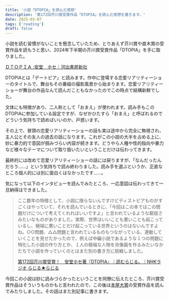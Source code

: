 ```yaml
---
title: '小説「DTOPIA」を読んだ感想'
description: '第172回芥川賞受賞作品「DTOPIA」を読んだ感想を書きます。'
date: 2025-03-07
tags: ['reading']
draft: false
---
```


小説を読む習慣がないことを懸念していたため、とりあえず芥川賞や直木賞の受賞作品を読もうと思い、2024年下半期の芥川賞受賞作品「DTOPIA」を手に取りました。

[ＤＴＯＰＩＡ :安堂　ホセ｜河出書房新社](https://www.kawade.co.jp/np/isbn/9784309039282/)

DTOPIAとは「デートピア」と読みます。作中に登場する恋愛リアリティーショーのタイトルで、舞台もその番組の撮影風景から始まります。恋愛リアリティーショーが舞台の作品なんて読んだこともなかったのでこの時点で結構新鮮でした。

文体にも特徴があり、二人称として「おまえ」が使われます。読み手もこのDTOPIAに参加している設定ですが、なぜかひたすら「おまえ」と呼ばれるのでどういう気持ちで読めばいいのか、戸惑います。

その上で、冒頭の恋愛リアリティーショーの話も実は途中から完全に無視され、主人公とその友人の過去の話になります。これがこの小説の大半を占める上に、妙に暴力的で意図が掴みづらい内容が続きます。どうやら人種や性的指向や暴力など様々なテーマについて取り扱いたいということだけは伝わってきます。

最終的には改めて恋愛リアリティーショーの話には戻りますが、「なんだったんだろう……」という気持ちで読み終わりました。読み手を選ぶというか、正直なところ個人的には別に面白くはなかったです……。

気になって以下のインタビューを読んでみたところ、一応意図は伝わってきて一旦納得はできました。

> ここ数年の特徴として、小説に限らないんですけどディストピアものがすごくはやっていて、それを読んでいるときに、「今回はこの本ではこの問題だけについて考えてくれればいいですよ」と言われているような窮屈さみたいなものがありました。実際、世界はいいことも悪いことも起こっているし、極端に悪いことだけ起こっている世界というのはないんですよね。○○問題、△△問題と言われているものもつながっている、連動していくことを見せたかったので、例えば中編小説であるような１つの問題に特化した小説の作り方とか、１人の極端な人物を肖像画を作るみたいなかたちで小説を作っていくのとはまた別の書き方に挑戦しました。
>
> [第172回芥川賞受賞！　安堂ホセ著『DTOPIA』｜読むらじる。｜NHKラジオ らじる★らじる](https://www.nhk.or.jp/radio/magazine/article/my-asa/teg20250216.html)

今回この小説は妙に読みづらかったということを同僚に伝えたところ、芥川賞受賞作品はそういうものかもと言われたので、この後は[本屋大賞](https://www.hontai.or.jp/)の受賞作品を読んでみたりしました。その話はまた別記事に書きます。
